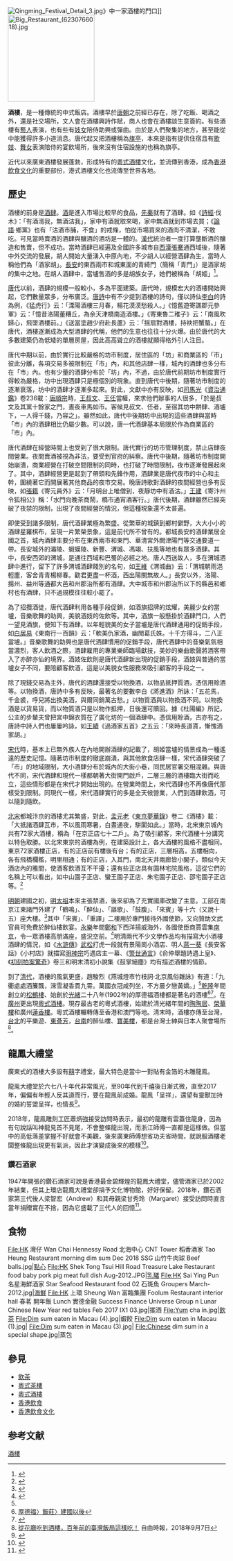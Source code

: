 {{Refimprove|time=2019-12-06T08:43:20+00:00}}
{{not|酒店}}
[[File:Qingming_Festival_Detail_3.jpg|thumb]]》中一家酒樓的門口]]
[[File:Big_Restaurant_(6230766018).jpg|200px]]

'''酒樓'''，是一種傳統的中式飯店。酒樓早於[[唐朝|唐朝]]之前經已存在，除了吃飯、喝酒之外，還是社交場所，文人會在酒樓興詩作賦，商人也會在酒樓談生意簽約。有些酒樓有[[藝人|藝人]]表演，也有些有[[妓女|妓女]]陪侍助興或彈曲。由於是人們聚集的地方，甚至能從中能獲得許多小道消息。唐代起又把酒樓稱為[[旗亭|旗亭]]，本來是指有提供住宿且有[[歌妓|歌妓]]、[[舞女|舞女]]表演陪侍的宴飲場所，後來沒有住宿設施的也稱為旗亭。

近代以來廣東酒樓發展蓬勃，形成特有的[[粵式酒樓|粵式酒樓]]文化，並流傳到香港，成為[[香港飲食文化|香港飲食文化]]的重要部份，港式酒樓文化也流傳至世界各地。

==歷史==
酒樓的前身是[[酒肆|酒肆]]。[[中國酒|酒]]是進入市場比較早的食品，[[先秦|先秦]]就有了酒肆。如《[[詩經|詩經]]‧伐木》：「有酒湑我，無酒沽我」，家中有酒就取來喝，家中無酒就到市場去買；《[[論語|論語]]‧鄉黨》也有「沽酒市脯，不食」的戒條，怕從市場買來的酒肉不清潔，不敢吃。可見當時賣酒的酒肆與釀酒的酒坊是一體的。[[漢代|漢代]]統治者一度打算壟斷酒的釀造和售賣，但不成功。當時酒肆已經遍及全國許多城市自[[西漢|西漢]][[張騫|張騫]]通西域後，隨著中外交流的發展，胡人開始大量湧入中原內地，不少胡人以經營酒肆為生，當時人稱他們為「酒家胡」。[[長安|長安]]的東西兩市和城東面的青綺門（簡稱「青門」）是酒家胡的集中之地。在胡人酒肆中，當壚售酒的多是胡族女子，她們被稱為「胡姬」<ref>{{Cite web |url=https://www.chiculture.net/0909/html/c22/0909c22.html |title=酒與酒文化 |access-date=2019-12-06 |archive-date=2019-12-06 |archive-url=https://web.archive.org/web/20191206085845/https://www.chiculture.net/0909/html/c22/0909c22.html |dead-url=no }}</ref>。

[[唐代|唐代]]以前，酒肆的規模一般較小，多為平面建築。唐代時，規模宏大的酒樓開始興起，它們數量眾多，分布廣泛。[[唐詩|唐詩]]中有不少提到酒樓的詩句，僅以詩仙[[李白|李白]]的詩為例，《猛虎行》云：「溧陽酒樓三月春，楊花漠漠愁殺人。」《憶舊遊寄譙郡元參軍》云：「憶昔洛陽董糟丘，為余天津橋南造酒樓。」《寄東魯二稚子》云：「南風吹歸心，飛墜酒樓前。」《送當塗趙少府赴長蘆》云：「揺扇對酒樓，持袂把蟹螯。」在唐代，酒樓逐漸成為大型酒肆的代稱，他們的生意也往往十分火爆。由於唐代的大多數建築仍為低矮的單層房屋，因此高高聳立的酒樓就顯得格外引人注目。

唐代中期以前，由於實行比較嚴格的坊市制度，居住區的「坊」和商業區的「市」彼此分離，各項交易多被限制在「市」內，和其他店肆一樣，城內的酒肆也多分布在「市」內。也有少量的酒肆分布於「坊」內，不過，由於唐代前期坊市制度實行得較為嚴格，坊中出現酒肆只是極個別的現象。直到唐代中後期，隨著坊市制度的逐漸衰落，坊中的酒肆才逐漸多起來。對此，文獻中亦有反映，如[[司馬光|司馬光]]《[[資治通鑑|資治通鑑]]》卷236載：[[唐順宗|唐順宗]]時，[[王叔文|王叔文]]、[[王伾|王伾]]當權，來求他們辦事的人很多，「於是叔文及其黨十餘家之門，晝夜車馬如市。客候見叔文、伾者，至宿其坊中餅肆、酒壚下，一人得千錢，乃容之」。雖然如此，唐代中後期坊中出現的這些酒肆與當時「市」內的酒肆相比仍屬少數。可以說，唐一代酒肆基本局限於作為商業區的「市」內。

唐代酒肆在經營時間上也受到了很大限制。唐代實行的坊市管理制度，禁止店肆夜間營業。夜間賣酒被視為非法，要受到官府的糾察。唐代中後期，隨著坊市制度開始崩潰，商業經營在打破空間限制的同時，也打破了時間限制，夜市逐漸發展起來了。其中，酒肆經營更是起到了帶頭和先鋒作用，酒肆業是唐代夜市的中心和主幹，圍繞著它而開展著其他商品的夜市交易。晚唐詩歌對酒肆的夜間經營也多有反映，如[[張籍|張籍]]《寄元員外》云：「月明台上唯僧到，夜靜坊中有酒沽。」[[王建|王建]]《寄汴州令狐相公》稱：「水門向晚茶商鬧，橋市通宵酒客行。」唐代後期，酒肆雖然已經突破了夜禁的限制，出現了夜間經營的情況，但這種現象還不太普遍。

即使受到諸多限制，唐代酒肆業極為繁盛。從繁華的城鎮到鄉村僻野，大大小小的酒肆星羅棋布，呈現一片繁榮景象，這是前代所不曾有的。都城長安的酒肆業居全國之首，城內酒肆主要分布在東西兩市和東門、華清宮外闕津陽門等交通要道一帶。長安城外的灞陵、蝦蟆陵、新豐、渭城、馮翊、扶風等地也有眾多酒肆。其中，長安西郊的渭城，是通往西域和巴蜀的必經之地。唐人西送故人，多在渭城酒肆中進行，留下了許多渭城酒肆餞別的名句，如[[王維|王維]]《渭城曲》云：「渭城朝雨浥輕塵，客舍青青楊柳春。勸君更盡一杯酒，西出陽關無故人。」長安以外，洛陽、揚州、益州等通都大邑和州郡治所都有酒肆。大中城市和州郡治所以下的縣邑和鄉村也有酒肆，只不過規模往往較小罷了。

為了招攬酒徒，唐代酒肆利用各種手段促銷，如酒旗招牌的炫耀，美麗少女的當壚，音樂歌舞的助興，美貌酒妓的佐飲等。其中，酒旗一般懸掛於酒肆門口，人們一望見酒旗，便知下有酒肆。以年輕貌美的女子當壚是唐代酒肆通用的促銷手段，如[[白居易|白居易]]《東南行一百韻》云：「軟美仇家酒，幽閒葛氏姝。十千方得斗，二八正當壚。」音樂歌舞的助興也是唐代酒肆慣用的促銷手段，唐代酒肆中的音樂氣氛相當濃烈，客人飲酒之際，酒肆雇用的專業樂師臨場獻技，美妙的樂曲歌聲將酒客帶入了亦醉亦仙的境界。酒妓佐飲則是唐代酒肆新出現的促銷手段，酒妓與普通的當壚女子不同，要陪顧客飲酒，這是以美貌女性服務來吸引顧客的手段之一。

除了現錢交易為主外，唐代的酒肆還接受以物換酒，以物品抵押質酒，憑信用賒酒等。以物換酒，唐詩中多有反映，最著名的要數李白《將進酒》所詠：「五花馬，千金裘，呼兒將出換美酒，與爾同銷萬古愁。」以物質酒與以物換酒不同。以物換酒是以貨易貨，而以物質酒只是以物作抵押，日後還可贖回。據《杜陽編》所記，公主的步輦夫曾把宮中錦衣質在了廣化坊的一個酒肆中。憑信用賒酒，古亦有之，唐詩中詩人們也屢屢吟詠，如[[王績|王績]]《過酒家五首》之五云：「來時長道貰，慚愧酒家胡。」

[[宋代|宋代]]時，基本上已無外族人在內地開辦酒肆的記載了，胡姬當壚的情景成為一種遙遠的歷史記憶。隨著坊市制度的徹底崩潰，與其他飲食店肆一樣，宋代酒肆突破了「市」的地域限制，大小酒肆分布於城內的大街小巷，同民居官署交相混雜。與唐代不同，宋代酒肆和現代一樣都朝著大街開門啟戶，二層三層的酒樓臨大街而屹立，這些情形都是在宋代才開始出現的。在營業時間上，宋代酒肆也不再像唐代那樣受到限制。同現代一樣，宋代酒肆實行的多是全天候營業，人們到酒肆飲酒，可以隨到隨飲。

[[北宋|北宋]]都城汴京的酒樓尤其繁盛，對此，[[孟元老|孟元老]]《[[東京夢華錄|東京夢華錄]]》卷二《酒樓》載：「大抵諸酒肆瓦市，不以風雨寒暑，白晝通夜，駢闐如此。」當時，北宋東京城內共有72家大酒樓，稱為「在京正店七十二戶」。為了吸引顧客，宋代酒樓十分講究以特色取勝。以北宋東京的酒樓為例，在建築設計上，各大酒樓的風格不盡相同。東京72家酒樓正店，有的正店前有樓後有台；有的正店，三層相高，五樓相向，各有飛橋欄檻，明里相通；有的正店，入其門，南北天井兩廊皆小閣子，類似今天酒店內的雅間，使酒客飲酒互不干擾；還有些正店具有園林宅院風格，這從它們的名稱上可以看出，如中山園子正店、蠻王園子正店、朱宅園子正店、邵宅園子正店等。<ref>{{Cite web |url=https://ctext.org/wiki.pl?if=gb&chapter=167633#酒樓 |title=《東京夢華錄》卷二《酒樓》 |access-date=2019-12-06 |archive-date=2021-09-17 |archive-url=https://web.archive.org/web/20210917082224/https://ctext.org/wiki.pl?if=gb&chapter=167633#酒樓 |dead-url=no }}</ref>

[[明朝|明朝]]建國之初，[[明太祖|明太祖]]本來主張禁酒，後來卻為了充實國庫改變了主意。工部在南京江東諸門外建了「鶴鳴」、「醉仙」、「謳歌」、「鼓腹」、「來賓」等十六（又說十五）座大樓。<ref>{{Cite web |url=https://ctext.org/wiki.pl?if=gb&chapter=394547 |title=中國哲學書電子計劃《五雓俎》卷三．地部一．53 |access-date=2019-12-06 |archive-date=2021-09-17 |archive-url=https://web.archive.org/web/20210917085913/https://ctext.org/wiki.pl?if=gb&chapter=394547 |dead-url=no }}</ref>其中「來賓」、「重譯」二樓用於專門接待外國使節，又向贊助文武官員可免費於醉仙樓飲宴。[[永樂|永樂]]年間[[鄭和|鄭和]]下西洋揚威海外，各國使臣商賈雲集[[南京|南京]]，令一眾酒樓高朋滿座，盛況空前。<ref name="#1">{{Cite web |url=http://www.11i.info/diary-24774.html |title=中國酒文化漫談 |access-date=2019-12-06 |archive-date=2020-09-23 |archive-url=https://web.archive.org/web/20200923083339/http://www.11i.info/diary-24774.html |dead-url=no }}</ref>明清兩代不少文學作品均有描寫大小酒樓酒肆的情況，如《[[水滸傳|水滸傳]]》[[武松|武松]]打虎一段就有景陽崗小酒店、明人[[蔣一葵|蔣一葵]]《長安客話》《小村店》就描寫[[明神宗|明神宗]]巧遇店主一幕、《[[警世通言|警世通言]]》《俞仲舉題詩遇上皇》、《[[初刻拍案驚奇|初刻拍案驚奇]]》卷三和明末清初小說集《鼓掌絕塵》均有描述酒樓的情節。

到了[[清代|清代]]，酒樓的風氣更盛，趙駿烈《燕城燈市竹枝詞·北京風俗雜詠》有道：「九衢處處酒簾飄，淶雪凝香貫九霄。萬國衣冠咸列坐，不方晨夕戀黃嬌。」<ref name="#1"/>[[乾隆|乾隆]]年間創立的[[松鶴樓|松鶴樓]]、始創於[[光緒|光緒]]二十八年(1902年)的厚德福酒樓都是著名的酒樓<ref>[https://www.newton.com.tw/wiki/厚德福 厚德福〉飯莊〉建國以後]</ref><ref>{{Cite web |url=http://www.people.com.cn/BIG5/shenghuo/200/9027/9030/9034/20020925/831291.html |title=名滿全國的館子：厚德福酒樓 |access-date=2019-12-06 |archive-date=2019-12-06 |archive-url=https://web.archive.org/web/20191206141445/http://www.people.com.cn/BIG5/shenghuo/200/9027/9030/9034/20020925/831291.html |dead-url=no }}</ref>。在[[廣州|廣州]]更出現[[粵式酒樓|粵式酒樓]]。現存最古老的粵式酒樓，始建於清光緒年間的[[陶陶居|陶陶居]]、[[榮華樓|榮華樓]]和廣州[[蓮香樓|蓮香樓]]。粵式酒樓輾轉傳至香港和澳門等地。清末時，酒樓亦傳至台灣，[[台北|台北]]的平樂遊、[[東薈芳|東薈芳]]，[[台南|台南]]的醉仙樓、[[寶美樓|寶美樓]]，都是台灣士紳與日本人聚會場所<ref>[https://talk.ltn.com.tw/article/breakingnews/2542087 從花廳吃到酒樓，百年前的臺灣飯局這樣吃！] {{Wayback|url=https://talk.ltn.com.tw/article/breakingnews/2542087 |date=20200923083413 }}自由時報，2018年9月7日</ref>。

== 龍鳳大禮堂 ==
廣東式的酒樓大多設有[[囍|囍]]字禮堂，最大特色是當中一對貼有金箔的木雕龍鳯。

龍鳯大禮堂於六七八十年代非常風光，至90年代到千禧後日漸式微，直至2017年，偏偏有年輕人反其道而行，要在龍鳯前成婚。龍鳯「呈祥」，還望有靈獸加持的婚約誓盟呈祥，也情長<ref>{{Cite web |url=https://bkb.mpweekly.com/cu0004/20180213-66786 |title=【龍鳯大禮堂7】翻相簿　憶韶華 |access-date=2018-02-27 |archive-url=https://web.archive.org/web/20180227094327/https://bkb.mpweekly.com/cu0004/20180213-66786 |archive-date=2018-02-27 |dead-url=yes }}</ref>。

2018年，龍鳯雕刻工匠蕭炳強接受訪問時表示，最初的龍雕有雲蓋住龍身，因為有句說話叫神龍見首不見尾，不會整條龍出現，而浙江師傅一直都是這樣做。但當中的高低落差掌握不好就會不美觀，後來廣東師傅想省功夫省時間，就說服酒樓老闆整條龍出現更有氣派，因此才演變成後來的模樣<ref>{{Cite web |url=https://bkb.mpweekly.com/cu0004/20180213-66669?v=false |title=【龍鳯大禮堂1】神「雕」俠侶　為新人琢磨佈景板」 |access-date=2018-02-22 |archive-url=https://web.archive.org/web/20180222165053/https://bkb.mpweekly.com/cu0004/20180213-66669?v=false |archive-date=2018-02-22 |dead-url=yes }}</ref>。

=== 鑽石酒家 ===
1947年開張的鑽石酒家可說是香港最金碧輝煌的龍鳳大禮堂，儘管酒家已於2002年結業，但其上環店龍鳳大禮堂卻捐予文化博物館，好好保留。2018年，鑽石酒家第三代後人梁智宏（Andrew）和其母親梁甘秀玲（Margaret）接受訪問時直言當年捐贈實在不捨，因為它盛載了三代人的回憶<ref>{{Cite web |url=https://bkb.mpweekly.com/cu0004/20180213-66694 |title=【龍鳳大禮堂2】鑽石酒家兩代人語　百五萬禮堂捐贈博物館 |access-date=2018-02-23 |archive-url=https://web.archive.org/web/20180224052722/https://bkb.mpweekly.com/cu0004/20180213-66694 |archive-date=2018-02-24 |dead-url=yes }}</ref>。
== 食物 ==
<gallery>
File:HK 灣仔 Wan Chai Hennessy Road 北海中心 CNT Tower 稻香酒家 Tao Heung Restaurant morning dim sum Dec 2018 SSG 山竹牛肉球 Beef balls.jpg|[[點心|點心]]
File:HK Shek Tong Tsui Hill Road Treasure Lake Restaurant food baby pork pig meat full dish Aug-2012.JPG|[[乳豬|乳豬]]
File:HK Sai Ying Pun 名星海鮮酒家 Star Seafood Restaurant food 02 石斑魚 Groupers March-2012.jpg|[[海鮮|海鮮]]
File:HK 上環 Sheung Wan 富臨集團 Foolum Restaurant interior hall 春茗 開年飯 Lunch 實德金融 Success Finance Universe Group n Lunar Chinese New Year red tables Feb 2017 IX1 03.jpg|擺酒
File:Yum cha in.jpg|[[飲茶|飲茶]]
File:Dim sum eaten in Macau (4).jpg|蝦餃
File:Dim sum eaten in Macau (1).jpg|
File:Dim sum eaten in Macau (3).jpg|
File:Chinese dim sum in a special shape.jpg|蒸包
</gallery>

== 參見 ==
* [[飲茶|飲茶]]
* [[粵式茶樓|粵式茶樓]]
* [[粵式酒樓|粵式酒樓]]
* [[香港飲食|香港飲食]]
* [[香港飲食文化|香港飲食文化]]

==参考文献==
{{reflist}}

[[Category:酒樓|]]